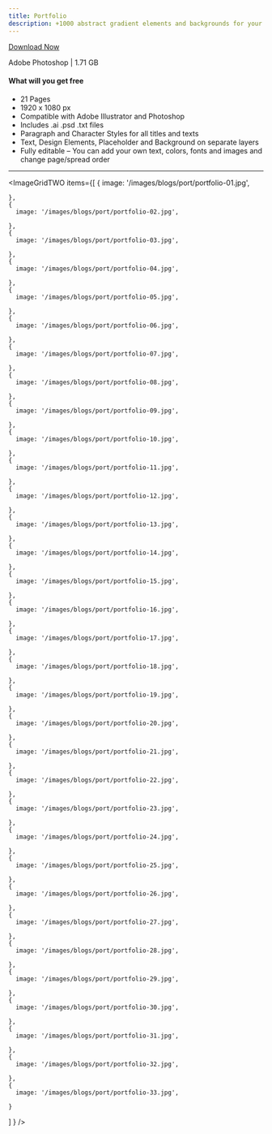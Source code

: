 ```yaml
---
title: Portfolio
description: +1000 abstract gradient elements and backgrounds for your amazing design projects.
---
```


[Download Now](https://drive.google.com/file/d/1xRWkxSW35dds2RnVvLSBgsHix7hYBWqp/view?usp=drive_link)

Adobe Photoshop | 1.71 GB

#### What will you get free

- 21 Pages
- 1920 x 1080 px
- Compatible with Adobe Illustrator and Photoshop
- Includes .ai .psd .txt files
- Paragraph and Character Styles for all titles and texts
- Text, Design Elements, Placeholder and Background on separate layers
- Fully editable – You can add your own text, colors, fonts and images and change page/spread order

___

<ImageGridTWO
  items={[
    {
      image: '/images/blogs/port/portfolio-01.jpg',
      
    },
    {
      image: '/images/blogs/port/portfolio-02.jpg',
      
    },
    {
      image: '/images/blogs/port/portfolio-03.jpg',
      
    },
    {
      image: '/images/blogs/port/portfolio-04.jpg',
      
    },
    {
      image: '/images/blogs/port/portfolio-05.jpg',
      
    },
    {
      image: '/images/blogs/port/portfolio-06.jpg',
      
    },
    {
      image: '/images/blogs/port/portfolio-07.jpg',
      
    },
    {
      image: '/images/blogs/port/portfolio-08.jpg',
      
    },
    {
      image: '/images/blogs/port/portfolio-09.jpg',
      
    },
    {
      image: '/images/blogs/port/portfolio-10.jpg',
      
    },
    {
      image: '/images/blogs/port/portfolio-11.jpg',
      
    },
    {
      image: '/images/blogs/port/portfolio-12.jpg',
      
    },
    {
      image: '/images/blogs/port/portfolio-13.jpg',
      
    },
    {
      image: '/images/blogs/port/portfolio-14.jpg',
      
    },
    {
      image: '/images/blogs/port/portfolio-15.jpg',
      
    },
    {
      image: '/images/blogs/port/portfolio-16.jpg',
      
    },
    {
      image: '/images/blogs/port/portfolio-17.jpg',
      
    },
    {
      image: '/images/blogs/port/portfolio-18.jpg',
      
    },
    {
      image: '/images/blogs/port/portfolio-19.jpg',
      
    },
    {
      image: '/images/blogs/port/portfolio-20.jpg',
      
    },
    {
      image: '/images/blogs/port/portfolio-21.jpg',
      
    },
    {
      image: '/images/blogs/port/portfolio-22.jpg',
      
    },
    {
      image: '/images/blogs/port/portfolio-23.jpg',
      
    },
    {
      image: '/images/blogs/port/portfolio-24.jpg',
      
    },
    {
      image: '/images/blogs/port/portfolio-25.jpg',
      
    },
    {
      image: '/images/blogs/port/portfolio-26.jpg',
      
    },
    {
      image: '/images/blogs/port/portfolio-27.jpg',
      
    },
    {
      image: '/images/blogs/port/portfolio-28.jpg',
      
    },
    {
      image: '/images/blogs/port/portfolio-29.jpg',
      
    },
    {
      image: '/images/blogs/port/portfolio-30.jpg',
      
    },
    {
      image: '/images/blogs/port/portfolio-31.jpg',
      
    },
    {
      image: '/images/blogs/port/portfolio-32.jpg',
      
    },
    {
      image: '/images/blogs/port/portfolio-33.jpg',
      
    }
  ]
  }
/>



